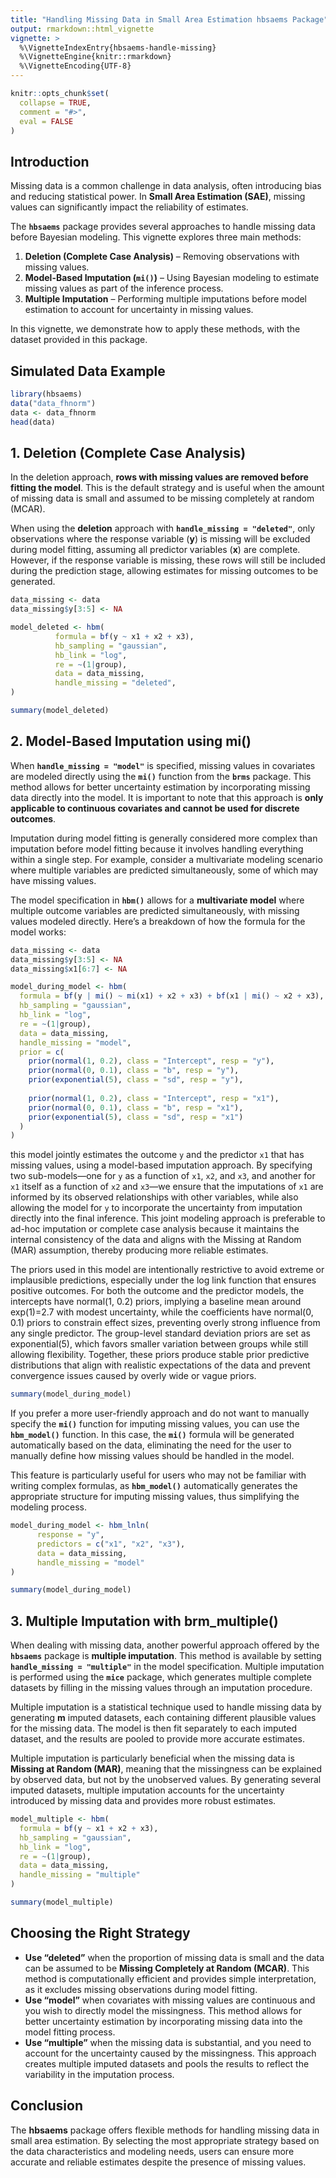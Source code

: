 ```yaml
---
title: "Handling Missing Data in Small Area Estimation hbsaems Package"
output: rmarkdown::html_vignette
vignette: >
  %\VignetteIndexEntry{hbsaems-handle-missing}
  %\VignetteEngine{knitr::rmarkdown}
  %\VignetteEncoding{UTF-8}
---
```


```r
knitr::opts_chunk$set(
  collapse = TRUE,
  comment = "#>",
  eval = FALSE
)
```

## Introduction

Missing data is a common challenge in data analysis, often introducing bias and reducing statistical power. In **Small Area Estimation (SAE)**, missing values can significantly impact the reliability of estimates.

The **`hbsaems`** package provides several approaches to handle missing data before Bayesian modeling. This vignette explores three main methods:

1.  **Deletion (Complete Case Analysis)** – Removing observations with missing values.\
2.  **Model-Based Imputation (`mi()`)** – Using Bayesian modeling to estimate missing values as part of the inference process.\
3.  **Multiple Imputation** – Performing multiple imputations before model estimation to account for uncertainty in missing values.

In this vignette, we demonstrate how to apply these methods, with the dataset provided in this package.

## Simulated Data Example

```r
library(hbsaems)
data("data_fhnorm")
data <- data_fhnorm
head(data)
```

## 1. Deletion (Complete Case Analysis)

In the deletion approach, **rows with missing values are removed before fitting the model**. This is the default strategy and is useful when the amount of missing data is small and assumed to be missing completely at random (MCAR).

When using the **deletion** approach with **`handle_missing = "deleted"`**, only observations where the response variable (**y**) is missing will be excluded during model fitting, assuming all predictor variables (**x**) are complete. However, if the response variable is missing, these rows will still be included during the prediction stage, allowing estimates for missing outcomes to be generated.

```r
data_missing <- data
data_missing$y[3:5] <- NA 
```

```r
model_deleted <- hbm(
          formula = bf(y ~ x1 + x2 + x3),
          hb_sampling = "gaussian",
          hb_link = "log",
          re = ~(1|group),
          data = data_missing,
          handle_missing = "deleted",
)
```

```r
summary(model_deleted)
```

## 2. Model-Based Imputation using mi()

When **`handle_missing = "model"`** is specified, missing values in covariates are modeled directly using the **`mi()`** function from the **`brms`** package. This method allows for better uncertainty estimation by incorporating missing data directly into the model. It is important to note that this approach is **only applicable to continuous covariates and cannot be used for discrete outcomes**.

Imputation during model fitting is generally considered more complex than imputation before model fitting because it involves handling everything within a single step. For example, consider a multivariate modeling scenario where multiple variables are predicted simultaneously, some of which may have missing values.

The model specification in **`hbm()`** allows for a **multivariate model** where multiple outcome variables are predicted simultaneously, with missing values modeled directly. Here's a breakdown of how the formula for the model works:

```r
data_missing <- data
data_missing$y[3:5] <- NA 
data_missing$x1[6:7] <- NA
```

```r
model_during_model <- hbm(
  formula = bf(y | mi() ~ mi(x1) + x2 + x3) + bf(x1 | mi() ~ x2 + x3),
  hb_sampling = "gaussian",
  hb_link = "log",
  re = ~(1|group),
  data = data_missing,
  handle_missing = "model",
  prior = c(
    prior(normal(1, 0.2), class = "Intercept", resp = "y"),  
    prior(normal(0, 0.1), class = "b", resp = "y"),
    prior(exponential(5), class = "sd", resp = "y"),
    
    prior(normal(1, 0.2), class = "Intercept", resp = "x1"),  
    prior(normal(0, 0.1), class = "b", resp = "x1"),
    prior(exponential(5), class = "sd", resp = "x1")
  )
)
```

this model jointly estimates the outcome `y` and the predictor `x1` that has missing values, using a model-based imputation approach. By specifying two sub-models—one for `y` as a function of `x1`, `x2`, and `x3`, and another for `x1` itself as a function of `x2` and `x3`—we ensure that the imputations of `x1` are informed by its observed relationships with other variables, while also allowing the model for `y` to incorporate the uncertainty from imputation directly into the final inference. This joint modeling approach is preferable to ad-hoc imputation or complete case analysis because it maintains the internal consistency of the data and aligns with the Missing at Random (MAR) assumption, thereby producing more reliable estimates.

The priors used in this model are intentionally restrictive to avoid extreme or implausible predictions, especially under the log link function that ensures positive outcomes. For both the outcome and the predictor models, the intercepts have normal(1, 0.2) priors, implying a baseline mean around exp(1)=2.7 with modest uncertainty, while the coefficients have normal(0, 0.1) priors to constrain effect sizes, preventing overly strong influence from any single predictor. The group-level standard deviation priors are set as exponential(5), which favors smaller variation between groups while still allowing flexibility. Together, these priors produce stable prior predictive distributions that align with realistic expectations of the data and prevent convergence issues caused by overly wide or vague priors.

```r
summary(model_during_model)
```

If you prefer a more user-friendly approach and do not want to manually specify the **`mi()`** function for imputing missing values, you can use the **`hbm_model()`** function. In this case, the **`mi()`** formula will be generated automatically based on the data, eliminating the need for the user to manually define how missing values should be handled in the model.

This feature is particularly useful for users who may not be familiar with writing complex formulas, as **`hbm_model()`** automatically generates the appropriate structure for imputing missing values, thus simplifying the modeling process.

```r
model_during_model <- hbm_lnln(
      response = "y",
      predictors = c("x1", "x2", "x3"),
      data = data_missing,
      handle_missing = "model"
)
```

```r
summary(model_during_model)
```

## 3. Multiple Imputation with brm_multiple()

When dealing with missing data, another powerful approach offered by the **`hbsaems`** package is **multiple imputation**. This method is available by setting **`handle_missing = "multiple"`** in the model specification. Multiple imputation is performed using the **`mice`** package, which generates multiple complete datasets by filling in the missing values through an imputation procedure.

Multiple imputation is a statistical technique used to handle missing data by generating **m** imputed datasets, each containing different plausible values for the missing data. The model is then fit separately to each imputed dataset, and the results are pooled to provide more accurate estimates.

Multiple imputation is particularly beneficial when the missing data is **Missing at Random (MAR)**, meaning that the missingness can be explained by observed data, but not by the unobserved values. By generating several imputed datasets, multiple imputation accounts for the uncertainty introduced by missing data and provides more robust estimates.

```r
model_multiple <- hbm(
  formula = bf(y ~ x1 + x2 + x3),
  hb_sampling = "gaussian",
  hb_link = "log",
  re = ~(1|group),
  data = data_missing,
  handle_missing = "multiple"
)
```

```r
summary(model_multiple)
```

## Choosing the Right Strategy

-   **Use "deleted"** when the proportion of missing data is small and the data can be assumed to be **Missing Completely at Random (MCAR)**. This method is computationally efficient and provides simple interpretation, as it excludes missing observations during model fitting.
-   **Use "model"** when covariates with missing values are continuous and you wish to directly model the missingness. This method allows for better uncertainty estimation by incorporating missing data into the model fitting process.
-   **Use "multiple"** when the missing data is substantial, and you need to account for the uncertainty caused by the missingness. This approach creates multiple imputed datasets and pools the results to reflect the variability in the imputation process.

## Conclusion

The **hbsaems** package offers flexible methods for handling missing data in small area estimation. By selecting the most appropriate strategy based on the data characteristics and modeling needs, users can ensure more accurate and reliable estimates despite the presence of missing values.
